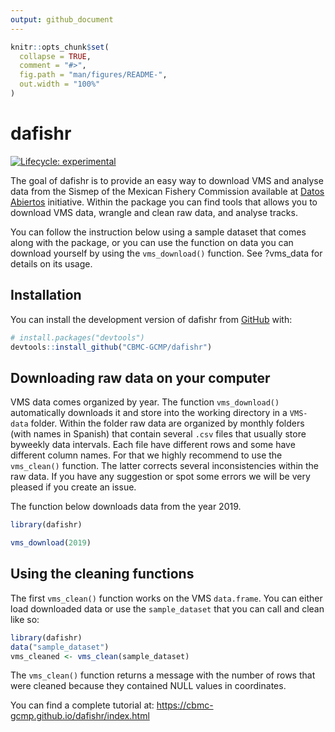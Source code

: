 ```yaml
---
output: github_document
---
```


<!-- README.md is generated from README.Rmd. Please edit that file -->

```r
knitr::opts_chunk$set(
  collapse = TRUE,
  comment = "#>",
  fig.path = "man/figures/README-",
  out.width = "100%"
)
```

# dafishr

<!-- badges: start -->

[![Lifecycle: experimental](https://img.shields.io/badge/lifecycle-experimental-orange.svg)](https://lifecycle.r-lib.org/articles/stages.html#experimental)

<!-- badges: end -->

The goal of dafishr is to provide an easy way to download VMS and analyse data from the Sismep of the Mexican Fishery Commission available at [Datos Abiertos](https://www.datos.gob.mx/busca/dataset/localizacion-y-monitoreo-satelital-de-embarcaciones-pesqueras/resource/309e872a-dbca-4962-b14f-f0da833abebe) initiative. Within the package you can find tools that allows you to download VMS data, wrangle and clean raw data, and analyse tracks.

You can follow the instruction below using a sample dataset that comes along with the package, or you can use the function on data you can download yourself by using the `vms_download()` function. See ?vms_data for details on its usage.

## Installation

You can install the development version of dafishr from [GitHub](https://github.com/) with:

``` r
# install.packages("devtools")
devtools::install_github("CBMC-GCMP/dafishr")
```

## Downloading raw data on your computer

VMS data comes organized by year. The function `vms_download()` automatically downloads it and store into the working directory in a `VMS-data` folder. Within the folder raw data are organized by monthly folders (with names in Spanish) that contain several `.csv` files that usually store byweekly data intervals. Each file have different rows and some have different column names. For that we highly recommend to use the `vms_clean()` function. The latter corrects several inconsistencies within the raw data. If you have any suggestion or spot some errors we will be very pleased if you create an issue.

The function below downloads data from the year 2019.

```r
library(dafishr)

vms_download(2019)

```

## Using the cleaning functions

The first `vms_clean()` function works on the VMS `data.frame`. You can either load downloaded data or use the `sample_dataset` that you can call and clean like so:

```r
library(dafishr)
data("sample_dataset")
vms_cleaned <- vms_clean(sample_dataset)

```

The `vms_clean()` function returns a message with the number of rows that were cleaned because they contained NULL values in coordinates.

You can find a complete tutorial at: <https://cbmc-gcmp.github.io/dafishr/index.html>
